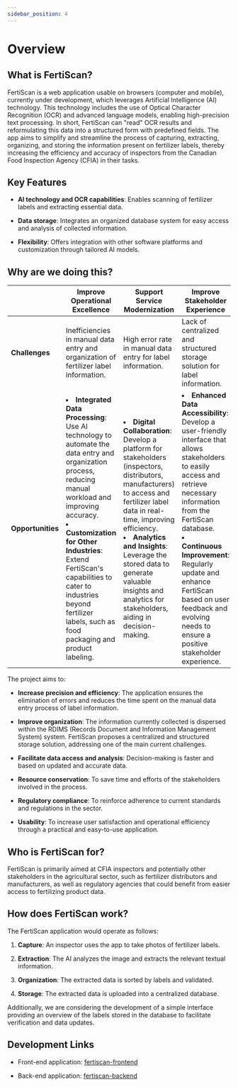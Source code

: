```yaml
---
sidebar_position: 4
---
```

# Overview

## What is FertiScan?

FertiScan is a web application usable on browsers (computer and mobile),
currently under development, which leverages Artificial Intelligence (AI)
technology. This technology includes the use of Optical Character Recognition
(OCR) and advanced language models, enabling high-precision text processing. In
short, FertiScan can "read" OCR results and reformulating this data into a
structured form with predefined fields. The app aims to simplify and streamline
the process of capturing, extracting, organizing, and storing the information
present on fertilizer labels, thereby increasing the efficiency and accuracy of
inspectors from the Canadian Food Inspection Agency (CFIA) in their tasks.

## Key Features

* __AI technology and OCR capabilities__: Enables scanning of fertilizer labels
  and extracting essential data.

* __Data storage__: Integrates an organized database system for easy access and
  analysis of collected information.

* __Flexibility__: Offers integration with other software platforms and
  customization through tailored AI models.

## Why are we doing this?

|  | **Improve Operational Excellence** | **Support Service Modernization** | **Improve Stakeholder Experience** |
|--|--|--|--|
| **Challenges** | Inefficiencies in manual data entry and organization of fertilizer label information. | High error rate in manual data entry for label information. | Lack of centralized and structured storage solution for label information. |
| **Opportunities** | <li>**Integrated Data Processing**: Use AI technology to automate the data entry and organization process, reducing manual workload and improving accuracy.</li><li>**Customization for Other Industries**: Extend FertiScan's capabilities to cater to industries beyond fertilizer labels, such as food packaging and product labeling.</li> | <li>**Digital Collaboration**: Develop a platform for stakeholders (inspectors, distributors, manufacturers) to access and fertilizer label data in real-time, improving efficiency.</li><li>**Analytics and Insights**: Leverage the stored data to generate valuable insights and analytics for stakeholders, aiding in decision-making.</li> | <li>**Enhanced Data Accessibility**: Develop a user-friendly interface that allows stakeholders to easily access and retrieve necessary information from the FertiScan database.</li><li>**Continuous Improvement**: Regularly update and enhance FertiScan based on user feedback and evolving needs to ensure a positive stakeholder experience.</li> |

The project aims to:

* __Increase precision and efficiency__: The application ensures the elimination
  of errors and reduces the time spent on the manual data entry process of label
  information.

* __Improve organization__: The information currently collected is dispersed
  within the RDIMS (Records Document and Information Management System) system.
  FertiScan proposes a centralized and structured storage solution, addressing
  one of the main current challenges.

* __Facilitate data access and analysis__: Decision-making is faster and based
  on updated and accurate data.

* __Resource conservation__: To save time and efforts of the stakeholders
  involved in the process.

* __Regulatory compliance__: To reinforce adherence to current standards and
  regulations in the sector.

* __Usability__: To increase user satisfaction and operational efficiency
  through a practical and easy-to-use application.

## Who is FertiScan for?

FertiScan is primarily aimed at CFIA inspectors and potentially other
stakeholders in the agricultural sector, such as fertilizer distributors and
manufacturers, as well as regulatory agencies that could benefit from easier
access to fertilizing product data.

## How does FertiScan work?

The FertiScan application would operate as follows:

1. __Capture__: An inspector uses the app to take photos of fertilizer labels.

2. __Extraction__: The AI analyzes the image and extracts the relevant textual
   information.

3. __Organization__: The extracted data is sorted by labels and validated.

4. __Storage__: The extracted data is uploaded into a centralized database.

Additionally, we are considering the development of a simple interface providing
an overview of the labels stored in the database to facilitate verification and
data updates.

## Development Links

* Front-end application:
  [fertiscan-frontend](https://github.com/ai-cfia/fertiscan-frontend)

* Back-end application:
  [fertiscan-backend](https://github.com/ai-cfia/fertiscan-backend)
